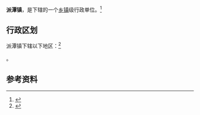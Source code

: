 {{中国乡级行政区|44/01/83/105/000}}

'''派潭镇'''，是{{PRC admin/fullname|44/01/83/105/000|3}}下辖的一个[[乡镇|乡镇]]级行政单位。<ref>{{PRC admin/ref sgc|{{PRC admin/parent|44/01/83/105/000}}}}</ref>

== 行政区划 ==

派潭镇下辖以下地区：<ref>{{PRC admin/ref sgc|44/01/83/105/000}}</ref>

{{PRC admin/children|44/01/83/105/000}}。

== 参考资料 ==

{{reflist}}

{{行政区划小作品}}
{{PRC admin/navcat|44/01/83/105/000}}